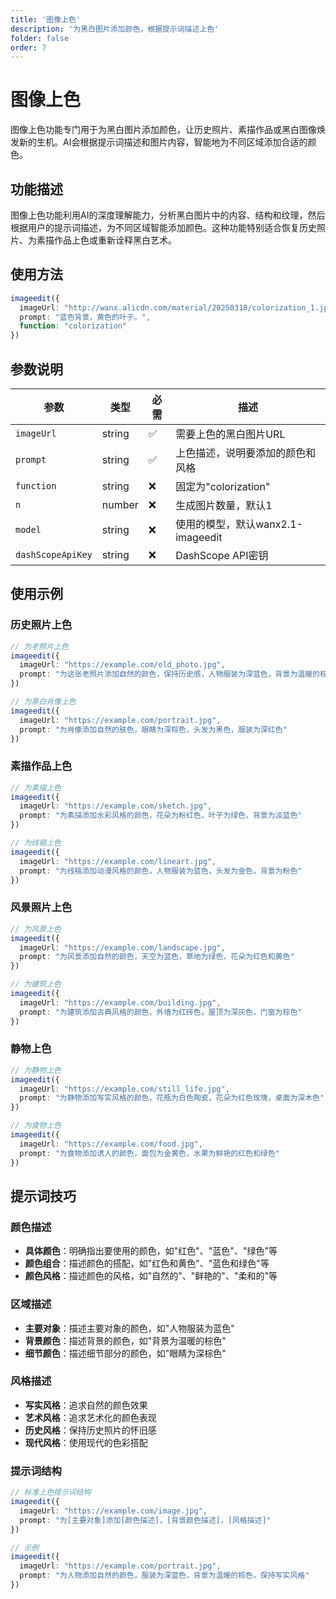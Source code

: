 ```yaml
---
title: '图像上色'
description: '为黑白图片添加颜色，根据提示词描述上色'
folder: false
order: 7
---
```


# 图像上色


图像上色功能专门用于为黑白图片添加颜色，让历史照片、素描作品或黑白图像焕发新的生机。AI会根据提示词描述和图片内容，智能地为不同区域添加合适的颜色。

## 功能描述

图像上色功能利用AI的深度理解能力，分析黑白图片中的内容、结构和纹理，然后根据用户的提示词描述，为不同区域智能添加颜色。这种功能特别适合恢复历史照片、为素描作品上色或重新诠释黑白艺术。

## 使用方法

```typescript
imageedit({
  imageUrl: "http://wanx.alicdn.com/material/20250318/colorization_1.jpeg",
  prompt: "蓝色背景，黄色的叶子。",
  function: "colorization"
})
```

## 参数说明

| 参数 | 类型 | 必需 | 描述 |
|------|------|------|------|
| `imageUrl` | string | ✅ | 需要上色的黑白图片URL |
| `prompt` | string | ✅ | 上色描述，说明要添加的颜色和风格 |
| `function` | string | ❌ | 固定为"colorization" |
| `n` | number | ❌ | 生成图片数量，默认1 |
| `model` | string | ❌ | 使用的模型，默认wanx2.1-imageedit |
| `dashScopeApiKey` | string | ❌ | DashScope API密钥 |

## 使用示例

### 历史照片上色
```typescript
// 为老照片上色
imageedit({
  imageUrl: "https://example.com/old_photo.jpg",
  prompt: "为这张老照片添加自然的颜色，保持历史感，人物服装为深蓝色，背景为温暖的棕色"
})

// 为黑白肖像上色
imageedit({
  imageUrl: "https://example.com/portrait.jpg",
  prompt: "为肖像添加自然的肤色，眼睛为深棕色，头发为黑色，服装为深红色"
})
```

### 素描作品上色
```typescript
// 为素描上色
imageedit({
  imageUrl: "https://example.com/sketch.jpg",
  prompt: "为素描添加水彩风格的颜色，花朵为粉红色，叶子为绿色，背景为淡蓝色"
})

// 为线稿上色
imageedit({
  imageUrl: "https://example.com/lineart.jpg",
  prompt: "为线稿添加动漫风格的颜色，人物服装为蓝色，头发为金色，背景为粉色"
})
```

### 风景照片上色
```typescript
// 为风景上色
imageedit({
  imageUrl: "https://example.com/landscape.jpg",
  prompt: "为风景添加自然的颜色，天空为蓝色，草地为绿色，花朵为红色和黄色"
})

// 为建筑上色
imageedit({
  imageUrl: "https://example.com/building.jpg",
  prompt: "为建筑添加古典风格的颜色，外墙为红砖色，屋顶为深灰色，门窗为棕色"
})
```

### 静物上色
```typescript
// 为静物上色
imageedit({
  imageUrl: "https://example.com/still_life.jpg",
  prompt: "为静物添加写实风格的颜色，花瓶为白色陶瓷，花朵为红色玫瑰，桌面为深木色"
})

// 为食物上色
imageedit({
  imageUrl: "https://example.com/food.jpg",
  prompt: "为食物添加诱人的颜色，面包为金黄色，水果为鲜艳的红色和绿色"
})
```

## 提示词技巧

### 颜色描述
- **具体颜色**：明确指出要使用的颜色，如"红色"、"蓝色"、"绿色"等
- **颜色组合**：描述颜色的搭配，如"红色和黄色"、"蓝色和绿色"等
- **颜色风格**：描述颜色的风格，如"自然的"、"鲜艳的"、"柔和的"等

### 区域描述
- **主要对象**：描述主要对象的颜色，如"人物服装为蓝色"
- **背景颜色**：描述背景的颜色，如"背景为温暖的棕色"
- **细节颜色**：描述细节部分的颜色，如"眼睛为深棕色"

### 风格描述
- **写实风格**：追求自然的颜色效果
- **艺术风格**：追求艺术化的颜色表现
- **历史风格**：保持历史照片的怀旧感
- **现代风格**：使用现代的色彩搭配

### 提示词结构
```typescript
// 标准上色提示词结构
imageedit({
  imageUrl: "https://example.com/image.jpg",
  prompt: "为[主要对象]添加[颜色描述]，[背景颜色描述]，[风格描述]"
})

// 示例
imageedit({
  imageUrl: "https://example.com/portrait.jpg",
  prompt: "为人物添加自然的颜色，服装为深蓝色，背景为温暖的棕色，保持写实风格"
})
```








